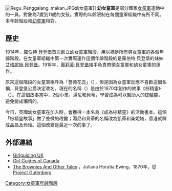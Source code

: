 {{unreferenced|time=2009-12-04T09:03:33+00:00}}
{{NoteTA
|T=zh:幼女童軍;zh-hant:幼女童軍;zh-tw:幼女童軍;zh-hk:小女童軍;zh-mo:小女童軍;
|1=zh:幼女童軍;zh-hant:幼女童軍;zh-tw:幼女童軍;zh-hk:小女童軍;zh-mo:小女童軍;
|2=zh:小女童軍;zh-hant:幼女童軍;zh-tw:幼女童軍;zh-hk:小女童軍;zh-mo:小女童軍;
|3=zh:布朗尼;zh-hant:布朗尼;zh-tw:布朗尼;zh-hk:小棕仙;zh-mo:布朗尼;
}}
{{Scout Portal}}
[[Image:Regu_Penggalang_makan.JPG|thumb]]幼女童軍]]
'''幼女童軍'''是部分國家[[女童軍|女童軍]]運動中的一員，對象為7歲到11歲的女孩。實際的年齡限制在每個童軍組織中有所不同。本年齡階段和[[幼童軍|幼童軍]]相對。

==歷史==
1914年，[[羅伯特·貝登堡|羅伯特·貝登堡]]首次創立幼女童軍階段，用以補足所有男女童軍的各個年齡階段。在女童軍組織中第一次實際運作這個年齡階段的是羅伯特·貝登堡的妹妹[[艾格妮絲·貝登堡|艾格妮絲·貝登堡]]。1918年，[[奧莉芙·貝登堡|奧莉芙·貝登堡]]接手負責帶領女童軍和幼女童軍的運作。

原來這個階段的女童軍稱呼為「薔薇花蕊」（{{lang|en|Rosebuds}}），但是因為女童軍反應不喜歡這個名稱，貝登堡公爵決定改名。現在的名稱（{{lang|en|Brownies}}）是由{{le|茱莉安娜·赫拉提亞·伊玲|Juliana Horatia Ewing}}於1870年創作的故事《棕精靈》（''{{lang|en|The Brownies}}''）。在這個故事當中，2個小孩，湯尼和貝蒂，學習成為可以幫助人的[[棕精靈|棕精靈]]，避免變成懶惰的{{le|波格札特|Boggarts}}。

今日，英國幼女童軍在加入時，會獲得一本名為《成為棕精靈》的活動書本。這個「棕精靈故事」做了些微的改變；湯尼和貝蒂的名稱改為凱蒂和桑妮塔，香港就釋成晶晶及玲玲。這個改變是最近一次的事了。

==外部連結==
* [http://www.girlguiding.org.uk/ Girlguiding UK] {{Wayback|url=http://www.girlguiding.org.uk/ |date=20061205103948 }}
* [http://www.girlguides.ca/ Girl Guides of Canada] {{Wayback|url=http://www.girlguides.ca/ |date=20070225002321 }}
* [http://www.gutenberg.org/files/16052/16052-h/16052-h.htm#thebrownies The Brownies And Other Tales] {{Wayback|url=http://www.gutenberg.org/files/16052/16052-h/16052-h.htm#thebrownies |date=20070927004441 }}，Juliana Horatia Ewing，1870年，從[[Project_Gutenberg|Project Gutenberg]]

{{童軍年齡階段}}

[[Category:女童軍年齡階段|Category:女童軍年齡階段]]